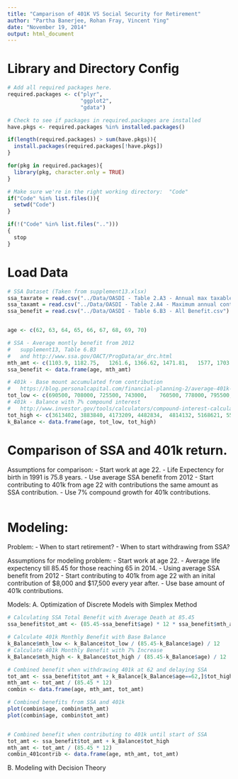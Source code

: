 ```yaml
---
title: "Camparison of 401K VS Social Security for Retirement"
author: "Partha Banerjee, Rohan Fray, Vincent Ying"
date: "November 19, 2014"
output: html_document
---
```



  
# Library and Directory Config
```r
# Add all required packages here. 
required.packages <- c("plyr", 
                       "ggplot2",
                       "gdata")

# Check to see if packages in required.packages are installed
have.pkgs <- required.packages %in% installed.packages()

if(length(required.packages) > sum(have.pkgs)){
  install.packages(required.packages[!have.pkgs])
}

for(pkg in required.packages){
  library(pkg, character.only = TRUE)
}

# Make sure we're in the right working directory:  "Code"
if("Code" %in% list.files()){
  setwd("Code")
}

if(!("Code" %in% list.files("..")))
{
  stop
}
```

# Load Data

```r
# SSA Dataset (Taken from supplement13.xlsx)
ssa_taxrate = read.csv("../Data/OASDI - Table 2.A3 - Annual max taxable earnings and contribution rates.csv")
ssa_taxamt = read.csv("../Data/OASDI - Table 2.A4 - Maximum annual contribution.csv")
ssa_benefit = read.csv("../Data/OASDI - Table 6.B3 - All Benefit.csv")


age <- c(62, 63, 64, 65, 66, 67, 68, 69, 70)

# SSA - Average montly benefit from 2012
#   supplement13, Table 6.B3 
#   and http://www.ssa.gov/OACT/ProgData/ar_drc.html
mth_amt <- c(1103.9, 1182.75,	1261.6,	1366.62, 1471.81,	1577, 1703.16, 1829.32, 1955.48)
ssa_benefit <- data.frame(age, mth_amt)

# 401k - Base mount accumulated from contribution
#   https://blog.personalcapital.com/financial-planning-2/average-401k-balance-age/
tot_low <- c(690500, 708000, 725500, 743000,	760500, 778000, 795500, 813000, 830500)
# 401k - Balance with 7% compound interest
#   http://www.investor.gov/tools/calculators/compound-interest-calculator
tot_high <- c(3613402, 3883840, 4173209, 4482834,  4814132, 5168621, 5547925, 5953779, 6388044)
k_Balance <- data.frame(age, tot_low, tot_high)
```


# Comparison of SSA and 401k return.

Assumptions for comparison:
- Start work at age 22.
- Life Expectency for birth in 1991 is 75.8 years.
- Use average SSA benefit from 2012
- Start contributing to 401k from age 22 with contributions the same amount as SSA contribution.
- Use 7% compound growth for 401k contributions.


```r


```


# Modeling:
Problem:
- When to start retirement?
- When to start withdrawing from SSA?


Assumptions for modeling problem:
- Start work at age 22.
- Average life expectency till 85.45 for those reaching 65 in 2014.
- Using average SSA benefit from 2012
- Start contributing to 401k from age 22 with an inital contribution of $8,000 and $17,500 every year after.
- Use base amount of 401k contributions.


Models:
A. Optimization of Discrete Models with Simplex Method
```r
# Calculating SSA Total Benefit with Average Death at 85.45
ssa_benefit$tot_amt <- (85.45-ssa_benefit$age) * 12 * ssa_benefit$mth_amt

# Calculate 401k Monthly Benefit with Base Balance
k_Balance$mth_low <- k_Balance$tot_low / (85.45-k_Balance$age) / 12
# Calculate 401k Monthly Benefit with 7% Increase
k_Balance$mth_high <- k_Balance$tot_high / (85.45-k_Balance$age) / 12

# Combined benefit when withdrawing 401k at 62 and delaying SSA
tot_amt <- ssa_benefit$tot_amt + k_Balance[k_Balance$age==62,]$tot_high
mth_amt <- tot_amt / (85.45 * 12)
combin <- data.frame(age, mth_amt, tot_amt)

# Combined benefits from SSA and 401k
plot(combin$age, combin$mth_amt)
plot(combin$age, combin$tot_amt)


# Combined benefit when contributing to 401k until start of SSA
tot_amt <- ssa_benefit$tot_amt + k_Balance$tot_high
mth_amt <- tot_amt / (85.45 * 12)
combin_401contrib <- data.frame(age, mth_amt, tot_amt)
```

B. Modeling with Decision Theory
```r


```